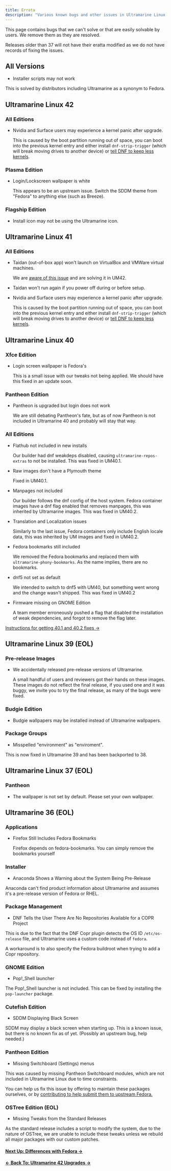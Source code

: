 ```yaml
---
title: Errata
description: "Various known bugs and other issues in Ultramarine Linux."
---
```



This page contains bugs that we can't solve or that are easily solvable by users. We remove them as they are resolved.

Releases older than 37 will not have their eratta modified as we do not have records of fixing the issues.

## All Versions

- Installer scripts may not work

This is solved by distributors including Ultramarine as a synonym to Fedora.

## Ultramarine Linux 42

### All Editions

- Nvidia and Surface users may experience a kernel panic after upgrade.

  This is caused by the boot partition running out of space, you can boot into the previous kernel entry and either install `dnf-strip-trigger` (which will break moving drives to another device) or [tell DNF to keep less kernels](https://discussion.fedoraproject.org/t/how-can-i-change-the-number-of-kernels-retained-when-updating-in-fedora/73863/2).

### Plasma Edition

- Login/Lockscreen wallpaper is white

  This appears to be an upstream issue. Switch the SDDM theme from "Fedora" to anything else (such as Breeze).

### Flagship Edition

- Install icon may not be using the Ultramarine icon.

## Ultramarine Linux 41

### All Editions

- Taidan (out-of-box app) won't launch on VirtualBox and VMWare virtual machines.

  We are [aware of this issue](https://blog.fyralabs.com/advisory-ultramarine-41-and-vmware/) and are solving it in UM42.

- Taidan won't run again if you power off during or before setup.

- Nvidia and Surface users may experience a kernel panic after upgrade.

  This is caused by the boot partition running out of space, you can boot into the previous kernel entry and either install `dnf-strip-trigger` (which will break moving drives to another device) or [tell DNF to keep less kernels](https://discussion.fedoraproject.org/t/how-can-i-change-the-number-of-kernels-retained-when-updating-in-fedora/73863/2).


## Ultramarine Linux 40

### Xfce Edition

- Login screen wallpaper is Fedora's

  This is a small issue with our tweaks not being applied. We should have this fixed in an update soon.

### Pantheon Edition

- Pantheon is upgraded but login does not work

  We are still debating Pantheon's fate, but as of now Pantheon is not included in Ultramarine 40 and probably will stay that way.

### All Editions

- Flathub not included in new installs

  Our builder had dnf weakdeps disabled, causing `ultramarine-repos-extras` to not be installed. This was fixed in UM40.1.

- Raw images don't have a Plymouth theme

  Fixed in UM40.1.

- Manpages not included

  Our builder follows the dnf config of the host system. Fedora container images have a dnf flag enabled that removes manpages, this was inherited by Ultramarine images. This was fixed in UM40.2.

- Translation and Localization issues

  Similarly to the last issue, Fedora containers only include English locale data, this was inherited by UM images and fixed in UM40.2.

- Fedora bookmarks still included

  We removed the Fedora bookmarks and replaced them with `ultramarine-phony-bookmarks`. As the name implies, there are no bookmarks.

- dnf5 not set as default

  We intended to switch to dnf5 with UM40, but something went wrong and the change wasn't shipped. This was fixed in UM40.2

- Firmware missing on GNOME Edition

  A team member erroneously pushed a flag that disabled the installation of weak dependencies, and forgot to remove the flag later.

[Instructions for getting 40.1 and 40.2 fixes ->](https://blog.fyralabs.com/ultramarine-linux-40-hotfixes/)

## Ultramarine Linux 39 (EOL)

### Pre-release Images

- We accidentally released pre-release versions of Ultramarine.

  A small handful of users and reviewers got their hands on these images. These images do not reflect the final release, if you used one and it was buggy, we invite you to try the final release, as many of the bugs were fixed.

### Budgie Edition

- Budgie wallpapers may be installed instead of Ultramarine wallpapers.

### Package Groups

- Misspelled "environment" as "enviroment".

This is now fixed in Ultramarine 39 and has been backported to 38.

## Ultramarine Linux 37 (EOL)

### Pantheon

- The wallpaper is not set by default. Please set your own wallpaper.

## Ultramarine 36 (EOL)

### Applications

- Firefox Still Includes Fedora Bookmarks

  Firefox depends on fedora-bookmarks. You can simply remove the bookmarks yourself

### Installer

- Anaconda Shows a Warning about the System Being Pre-Release

Anaconda can't find product information about Ultramarine and assumes it's a pre-release version of Fedora or RHEL.

### Package Management

- DNF Tells the User There Are No Repositories Available for a COPR Project

This is due to the fact that the DNF Copr plugin detects the OS ID `/etc/os-release` file, and Ultramarine uses a custom code instead of `fedora`.

A workaround is to also specify the Fedora buildroot when trying to add a Copr repository.

### GNOME Edition

- Pop!\_Shell launcher

The Pop!\_Shell launcher is not included. This can be fixed by installing the `pop-launcher` package.

### Cutefish Edition

- SDDM Displaying Black Screen

SDDM may display a black screen when starting up. This is a known issue, but there is no known fix as of yet. (Possibly an upstream bug, help needed.)

### Pantheon Edition

- Missing Switchboard (Settings) menus

This was caused by missing Pantheon Switchboard modules, which are not included in Ultramarine Linux due to time constraints.

You can help us fix this issue by offering to maintain these packages ourselves, or by [contributing to help submit them to upstream Fedora.](https://fedoraproject.org/wiki/SIGs/Pantheon)

### OSTree Edition (EOL)

- Missing Tweaks from the Standard Releases

As the standard release includes a script to modify the system, due to the nature of OSTree, we are unable to include these tweaks unless we rebuild all major packages with our custom patches.

#### [Next Up: Differences with Fedora →](/en/release/diff-fedora)

#### [← Back To: Ultramarine 42 Upgrades →](/en/release/42-upgrades)
